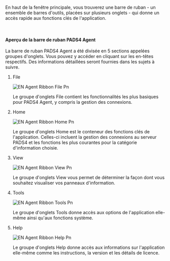 En haut de la fenêtre principale, vous trouverez une barre de ruban - un ensemble de barres d'outils, placées sur plusieurs onglets - qui donne un accès rapide aux fonctions clés de l'application.

 

#### **Aperçu de la barre de ruban PADS4 Agent**

La barre de ruban PADS4 Agent a été divisée en 5 sections appelées groupes d'onglets. Vous pouvez y accéder en cliquant sur les en-têtes respectifs. Des informations détaillées seront fournies dans les sujets à suivre.

1. File

   ![EN Agent Ribbon File Pn](/images/digital-signage/windows-applications/agent/main-window/EN-Agent-Ribbon-File.png)

   Le groupe d'onglets File contient les fonctionnalités les plus basiques pour PADS4 Agent, y compris la gestion des connexions.
2. Home

   ![EN Agent Ribbon Home Pn](/images/digital-signage/windows-applications/agent/main-window/EN-Agent-Ribbon-Home.png)

   Le groupe d'onglets Home est le conteneur des fonctions clés de l'application. Celles-ci incluent la gestion des connexions au serveur PADS4 et les fonctions les plus courantes pour la catégorie d'information choisie.
3. View

   ![EN Agent Ribbon View Pn](/images/digital-signage/windows-applications/agent/main-window/EN-Agent-Ribbon-View.png)

   Le groupe d'onglets View vous permet de déterminer la façon dont vous souhaitez visualiser vos panneaux d'information.
4. Tools

   ![EN Agent Ribbon Tools Pn](/images/digital-signage/windows-applications/agent/main-window/EN-Agent-Ribbon-Tools.png)

   Le groupe d'onglets Tools donne accès aux options de l'application elle-même ainsi qu'aux fonctions système.
5. Help

   ![EN Agent Ribbon Help Pn](/images/digital-signage/windows-applications/agent/main-window/EN-Agent-Ribbon-Help.png)

   Le groupe d'onglets Help donne accès aux informations sur l'application elle-même comme les instructions, la version et les détails de licence.

